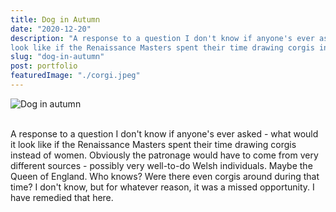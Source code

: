```yaml
---
title: Dog in Autumn
date: "2020-12-20"
description: "A response to a question I don't know if anyone's ever asked - what would it
look like if the Renaissance Masters spent their time drawing corgis instead of women."
slug: "dog-in-autumn"
post: portfolio
featuredImage: "./corgi.jpeg"
---
```


![Dog in autumn](./corgi.jpeg)

<br />A response to a question I don't know if anyone's ever asked - what would
it look like if the Renaissance Masters spent their time drawing corgis instead
of women. Obviously the patronage would have to come from very different sources
\- possibly very well-to-do Welsh individuals. Maybe the Queen of England. Who
knows? Were there even corgis around during that time? I don't know, but for
whatever reason, it was a missed opportunity. I have remedied that here.
